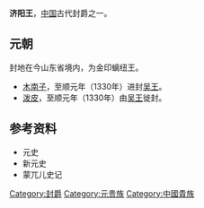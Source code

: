 '''济阳王'''，[[中国|中国]]古代封爵之一。

==元朝==
封地在今山东省境内，为金印螭纽王。
*[[木南子|木南子]]，至顺元年（1330年）进封[[吴王|吴王]]。
*[[泼皮|泼皮]]，至顺元年（1330年）由[[吴王|吴王]]徙封。
==参考资料==
*元史
*新元史
*蒙兀儿史记

{{disambig|Cat=三字封號消歧義}}
{{元朝藩王}}

[[Category:封爵|Category:封爵]]
[[Category:元贵族|Category:元贵族]]
[[Category:中國貴族|Category:中國貴族]]
